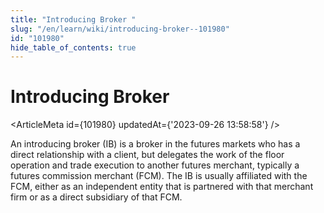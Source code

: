```yaml
---
title: "Introducing Broker "
slug: "/en/learn/wiki/introducing-broker--101980"
id: "101980"
hide_table_of_contents: true
---
```



# Introducing Broker 

<ArticleMeta id={101980} updatedAt={'2023-09-26 13:58:58'} />
<div className='border-solid border-b border-t-0 my-4 border-[var(--ifm-color-gray-300)]' />

An introducing broker (IB) is a broker in the futures markets who has a direct relationship with a client, but delegates the work of the floor operation and trade execution to another futures merchant, typically a futures commission merchant (FCM). The IB is usually affiliated with the FCM, either as an independent entity that is partnered with that merchant firm or as a direct subsidiary of that FCM.
